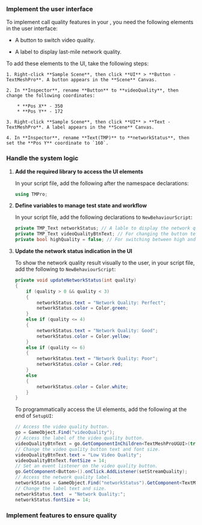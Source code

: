 
<PlatformWrapper platform="unity">

### Implement the user interface

To implement call quality features in your <Vpl k="CLIENT" />, you need the following elements in the user interface:

* A button to switch video quality.

* A label to display last-mile network quality.

To add these elements to the UI, take the following steps:

    1. Right-click **Sample Scene**, then click **UI** > **Button - TextMeshPro**. A button appears in the **Scene** Canvas.

    2. In **Inspector**, rename **Button** to **videoQuality**, then change the following coordinates:

        * **Pos X** - 350
        * **Pos Y** - 172

    3. Right-click **Sample Scene**, then click **UI** > **Text - TextMeshPro**. A label appears in the **Scene** Canvas.

    4. In **Inspector**, rename **Text(TMP)** to **networkStatus**, then set the **Pos Y** coordinate to `160`.

### Handle the system logic

1. **Add the required library to access the UI elements**

    In your script file, add the following after the namespace declarations:
    
    ```csharp
    using TMPro;
    ```

1. **Define variables to manage test state and workflow**

    In your script file, add the following declarations to `NewBehaviourScript`:

    ```csharp
    private TMP_Text networkStatus; // A lable to display the network quality.
    private TMP_Text videoQualityBtnText; // For changing the button text programmatically.
    private bool highQuality = false; // For switching between high and low video quality.
    ```

1. **Update the network status indication in the UI**

    To show the network quality result visually to the user, in your script file, add the following to `NewBehaviourScript`:

    ```csharp
    private void updateNetworkStatus(int quality)
    {  
        if (quality > 0 && quality < 3) 
        {
            networkStatus.text = "Network Quality: Perfect";
            networkStatus.color = Color.green;
        }
        else if (quality <= 4) 
        {
            networkStatus.text = "Network Quality: Good";
            networkStatus.color = Color.yellow;
        }
        else if (quality <= 6) 
        {
            networkStatus.text = "Network Quality: Poor";
            networkStatus.color = Color.red;
        }
        else 
        {
            networkStatus.color = Color.white;
        }
    }
    ```

    To programmatically access the UI elements, add the following at the end of `SetupUI`:

    ```csharp
    // Access the video quality button.
    go = GameObject.Find("videoQuality");
    // Access the label of the video quality button.
    videoQualityBtnText = go.GetComponentInChildren<TextMeshProUGUI>(true);
    // Change the video quality button text and font size.
    videoQualityBtnText.text = "Low Video Quality";
    videoQualityBtnText.fontSize = 14;
    // Set an event listener on the video quality button.
    go.GetComponent<Button>().onClick.AddListener(setStreamQuality);
    // Access the network quality label.
    networkStatus = GameObject.Find("networkStatus").GetComponent<TextMeshProUGUI>();
    // Change the label text and size.
    networkStatus.text  = "Network Quality:";
    networkStatus.fontSize = 14;  
    ```

### Implement features to ensure quality

<Source />

</PlatformWrapper>
